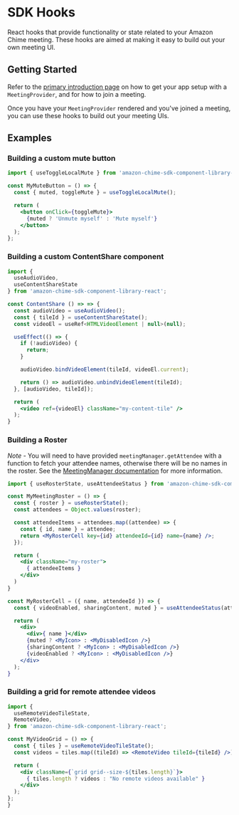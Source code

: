 <Meta title="SDK Hooks/Introduction" />

# SDK Hooks

React hooks that provide functionality or state related to your Amazon Chime meeting. These hooks are aimed at making it easy to build out your own meeting UI.

## Getting Started

Refer to the [primary introduction page](/docs/introduction--page) on how to get your app setup with a `MeetingProvider`, and for how to join a meeting.

Once you have your `MeetingProvider` rendered and you've joined a meeting, you can use these hooks to build out your meeting UIs.

## Examples

### Building a custom mute button

```jsx
import { useToggleLocalMute } from 'amazon-chime-sdk-component-library-react';

const MyMuteButton = () => {
  const { muted, toggleMute } = useToggleLocalMute();

  return (
    <button onClick={toggleMute}>
      {muted ? 'Unmute myself' : 'Mute myself'}
    </button>
  );
};
```

### Building a custom ContentShare component

```jsx
import {
  useAudioVideo,
  useContentShareState
} from 'amazon-chime-sdk-component-library-react';

const ContentShare () => => {
  const audioVideo = useAudioVideo();
  const { tileId } = useContentShareState();
  const videoEl = useRef<HTMLVideoElement | null>(null);

  useEffect(() => {
    if (!audioVideo) {
      return;
    }

    audioVideo.bindVideoElement(tileId, videoEl.current);

    return () => audioVideo.unbindVideoElement(tileId);
  }, [audioVideo, tileId]);

  return (
    <video ref={videoEl} className="my-content-tile" />
  );
}
```

### Building a Roster

_Note_ - You will need to have provided `meetingManager.getAttendee` with a function to fetch your attendee names, otherwise there will be no names in the roster. See the [MeetingManager documentation](/docs/providers-meetingmanager--page) for more information.

```jsx
import { useRosterState, useAttendeeStatus } from 'amazon-chime-sdk-component-library-react';

const MyMeetingRoster = () => {
  const { roster } = useRosterState();
  const attendees = Object.values(roster);

  const attendeeItems = attendees.map((attendee) => {
    const { id, name } = attendee;
    return <MyRosterCell key={id} attendeeId={id} name={name} />;
  });

  return (
    <div className="my-roster">
      { attendeeItems }
    </div>
  )
}

const MyRosterCell = ({ name, attendeeId }) => {
  const { videoEnabled, sharingContent, muted } = useAttendeeStatus(attendeeId);

  return (
    <div>
      <div>{ name }</div>
      {muted ? <MyIcon> : <MyDisabledIcon />}
      {sharingContent ? <MyIcon> : <MyDisabledIcon />}
      {videoEnabled ? <MyIcon> : <MyDisabledIcon />}
    </div>
  );
}
```

### Building a grid for remote attendee videos

```jsx
import {
  useRemoteVideoTileState,
  RemoteVideo,
} from 'amazon-chime-sdk-component-library-react';

const MyVideoGrid = () => {
  const { tiles } = useRemoteVideoTileState();
  const videos = tiles.map((tileId) => <RemoteVideo tileId={tileId} />)

  return (
    <div className={`grid grid--size-${tiles.length}`}>
      { tiles.length ? videos : "No remote videos available" }
    </div>
  );
};
}
```
